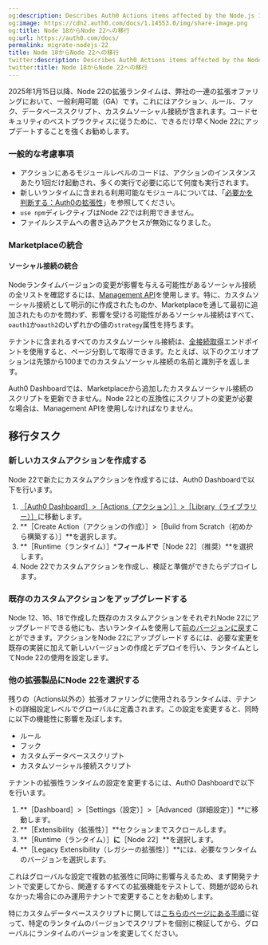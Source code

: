 ```yaml
---
og:description: Describes Auth0 Actions items affected by the Node.js 18
og:image: https://cdn2.auth0.com/docs/1.14553.0/img/share-image.png
og:title: Node 18からNode 22への移行
og:url: https://auth0.com/docs/
permalink: migrate-nodejs-22
title: Node 18からNode 22への移行
twitter:description: Describes Auth0 Actions items affected by the Node.js 18
twitter:title: Node 18からNode 22への移行
---
```


2025年1月15日以降、Node 22の拡張ランタイムは、弊社の一連の拡張オファリングにおいて、一般利用可能（GA）です。これにはアクション、ルール、フック、データベーススクリプト、カスタムソーシャル接続が含まれます。コードセキュリティのベストプラクティスに従うために、できるだけ早くNode 22にアップデートすることを強くお勧めします。

### 一般的な考慮事項

* アクションにあるモジュールレベルのコードは、アクションのインスタンスあたり1回だけ起動され、多くの実行で必要に応じて何度も実行されます。
* 新しいランタイムに含まれる利用可能なモジュールについては、「[必要かを判断する：Auth0の拡張性](https://auth0-extensions.github.io/canirequire/)」を参照してください。
* `use npm`ディレクティブはNode 22では利用できません。
* ファイルシステムへの書き込みアクセスが無効になりました。

### Marketplaceの統合

#### ソーシャル接続の統合

Nodeランタイムバージョンの変更が影響を与える可能性があるソーシャル接続の全リストを確認するには、[Management API](/api/management/v2)を使用します。特に、カスタムソーシャル接続として明示的に作成されたものか、Marketplaceを通して最初に追加されたものかを問わず、影響を受ける可能性があるソーシャル接続はすべて、`oauth1`か`oauth2`のいずれかの値の`strategy`属性を持ちます。

テナントに含まれるすべてのカスタムソーシャル接続は、[全接続取得](/api/management/v2#!/Connections/get_connections)エンドポイントを使用すると、ページ分割して取得できます。たとえば、以下のクエリオプションは先頭から100までのカスタムソーシャル接続の名前と識別子を返します。



Auth0 Dashboardでは、Marketplaceから追加したカスタムソーシャル接続のスクリプトを更新できません。Node 22との互換性にスクリプトの変更が必要な場合は、Management APIを使用しなければなりません。

## 移行タスク

### 新しいカスタムアクションを作成する

Node 22で新たにカスタムアクションを作成するには、Auth0 Dashboardで以下を行います。

1. [［Auth0 Dashboard］>［Actions（アクション）］>［Library（ライブラリー）］](%24%7Bmanage_url%7D/dashboard/actions/library)に移動します。
2. **［Create Action（アクションの作成）］>［Build from Scratch（初めから構築する）］**を選択します。
3. **［Runtime（ランタイム）］***フィールドで**［Node 22］（推奨）**を選択します。
4. Node 22でカスタムアクションを作成し、検証と準備ができたらデプロイします。

### 既存のカスタムアクションをアップグレードする

Node 12、16、18で作成した既存のカスタムアクションをそれぞれNode 22にアップグレードできる他にも、古いランタイムを使用して[前のバージョンに戻す](/customize/actions/manage-versions#revert-actions)ことができます。アクションをNode 22にアップグレードするには、必要な変更を既存の実装に加えて新しいバージョンの作成とデプロイを行い、ランタイムとしてNode 22の使用を設定します。

### 他の拡張製品にNode 22を選択する

残りの（Actions以外の）拡張オファリングに使用されるランタイムは、テナントの詳細設定レベルでグローバルに定義されます。この設定を変更すると、同時に以下の機能性に影響を及ぼします。

* ルール
* フック
* カスタムデータベーススクリプト
* カスタムソーシャル接続スクリプト

テナントの拡張性ランタイムの設定を変更するには、Auth0 Dashboardで以下を行います。

1. **［Dashboard］>［Settings（設定）］>［Advanced（詳細設定）］**に移動します。
2. **［Extensibility（拡張性）］**セクションまでスクロールします。
3. **［Runtime（ランタイム）］**に**［Node 22］**を選択します。
4. **［Legacy Extensibility（レガシーの拡張性）］**には、必要なランタイムのバージョンを選択します。

これはグローバルな設定で複数の拡張性に同時に影響与えるため、まず開発テナントで変更してから、関連するすべての拡張機能をテストして、問題が認められなかった場合にのみ運用テナントで変更することをお勧めします。

特にカスタムデータベーススクリプトに関しては[こちらのページにある手順](/custom-database-connections-scripts/environment)に従って、特定のランタイムのバージョンでスクリプトを個別に検証してから、グローバルにランタイムのバージョンを変更してください。